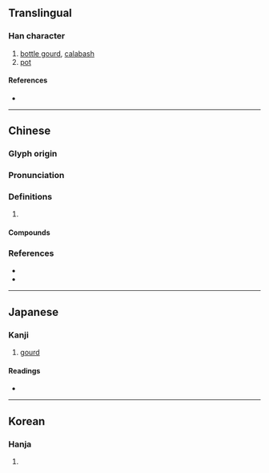 {{character info/new}}
==Translingual==

===Han character===
{{Han char|rn=97|rad=瓜|as=06|sn=11|four=42230|canj=KSHVO|ids=⿰夸瓜}}

# [[bottle gourd]], [[calabash]]
# [[pot]]

====References====
* {{Han ref|kx=0746.200|dkj=21392|dj=1155.070|hdz=42655.100|uh=74E0|ud=29920|bh=B27D|bd=45693}}

----

==Chinese==
{{zh-forms}}

===Glyph origin===
{{Han etym}}

===Pronunciation===
{{zh-pron
|m=hù
|c=wu4,wu6,wok6
|mc=y
|oc=y
|cat=
}}

===Definitions===
{{zh-hanzi}}

# {{rfdef|zh}}

====Compounds====
{{zh-der|堅瓠|康瓠|槃瓠|瓠子|瓠巴|瓠果|瓠犀|瓠瓜|瓠肥|瓠落|瓠葉|盤瓠|盤瓠石室|苦瓠子}}

===References===
* {{R:twedu|A02611}}
* {{R:yue:Hanzi}}

----

==Japanese==

===Kanji===
{{ja-kanji|grade=|rs=瓜06}}

# [[gourd]]

====Readings====
* {{ja-readings|on=[[こ]] (ko), [[かく]] (kaku)|kun=[[ひさご]] (hisago)|nanori=}}

----

==Korean==

===Hanja===
{{ko-hanja|hangeul=호|eumhun=|rv=ho|mr=ho|y=ho}}

# {{rfdef|ko|sort=瓜06}}